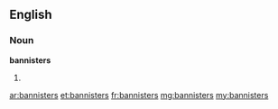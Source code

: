 ==English==

===Noun===
'''bannisters'''

# {{plural of|bannister}}

[[ar:bannisters]]
[[et:bannisters]]
[[fr:bannisters]]
[[mg:bannisters]]
[[my:bannisters]]